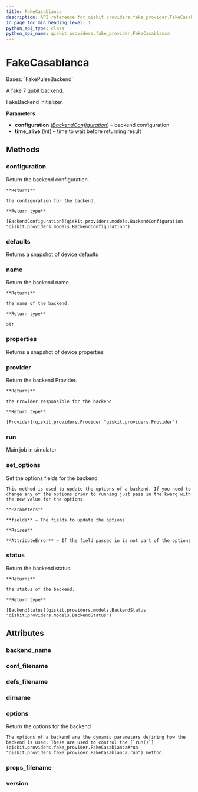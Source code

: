 ```yaml
---
title: FakeCasablanca
description: API reference for qiskit.providers.fake_provider.FakeCasablanca
in_page_toc_min_heading_level: 1
python_api_type: class
python_api_name: qiskit.providers.fake_provider.FakeCasablanca
---
```


# FakeCasablanca

<Class id="qiskit.providers.fake_provider.FakeCasablanca" isDedicatedPage={true} github="https://github.com/qiskit/qiskit/tree/stable/0.24/qiskit/providers/fake_provider/backends/casablanca/fake_casablanca.py" signature="FakeCasablanca">
  Bases: `FakePulseBackend`

  A fake 7 qubit backend.

  FakeBackend initializer.

  **Parameters**

  *   **configuration** ([*BackendConfiguration*](qiskit.providers.models.BackendConfiguration "qiskit.providers.models.BackendConfiguration")) – backend configuration
  *   **time\_alive** (*int*) – time to wait before returning result

  ## Methods

  <span id="qiskit-providers-fake-provider-fakecasablanca-configuration" />

  ### configuration

  <Function id="qiskit.providers.fake_provider.FakeCasablanca.configuration" name="configuration" signature="FakeCasablanca.configuration()">
    Return the backend configuration.

    **Returns**

    the configuration for the backend.

    **Return type**

    [BackendConfiguration](qiskit.providers.models.BackendConfiguration "qiskit.providers.models.BackendConfiguration")
  </Function>

  <span id="qiskit-providers-fake-provider-fakecasablanca-defaults" />

  ### defaults

  <Function id="qiskit.providers.fake_provider.FakeCasablanca.defaults" name="defaults" signature="FakeCasablanca.defaults()">
    Returns a snapshot of device defaults
  </Function>

  <span id="qiskit-providers-fake-provider-fakecasablanca-name" />

  ### name

  <Function id="qiskit.providers.fake_provider.FakeCasablanca.name" name="name" signature="FakeCasablanca.name()">
    Return the backend name.

    **Returns**

    the name of the backend.

    **Return type**

    str
  </Function>

  <span id="qiskit-providers-fake-provider-fakecasablanca-properties" />

  ### properties

  <Function id="qiskit.providers.fake_provider.FakeCasablanca.properties" name="properties" signature="FakeCasablanca.properties()">
    Returns a snapshot of device properties
  </Function>

  <span id="qiskit-providers-fake-provider-fakecasablanca-provider" />

  ### provider

  <Function id="qiskit.providers.fake_provider.FakeCasablanca.provider" name="provider" signature="FakeCasablanca.provider()">
    Return the backend Provider.

    **Returns**

    the Provider responsible for the backend.

    **Return type**

    [Provider](qiskit.providers.Provider "qiskit.providers.Provider")
  </Function>

  <span id="qiskit-providers-fake-provider-fakecasablanca-run" />

  ### run

  <Function id="qiskit.providers.fake_provider.FakeCasablanca.run" name="run" signature="FakeCasablanca.run(run_input, **kwargs)">
    Main job in simulator
  </Function>

  <span id="qiskit-providers-fake-provider-fakecasablanca-set-options" />

  ### set\_options

  <Function id="qiskit.providers.fake_provider.FakeCasablanca.set_options" name="set_options" signature="FakeCasablanca.set_options(**fields)">
    Set the options fields for the backend

    This method is used to update the options of a backend. If you need to change any of the options prior to running just pass in the kwarg with the new value for the options.

    **Parameters**

    **fields** – The fields to update the options

    **Raises**

    **AttributeError** – If the field passed in is not part of the options
  </Function>

  <span id="qiskit-providers-fake-provider-fakecasablanca-status" />

  ### status

  <Function id="qiskit.providers.fake_provider.FakeCasablanca.status" name="status" signature="FakeCasablanca.status()">
    Return the backend status.

    **Returns**

    the status of the backend.

    **Return type**

    [BackendStatus](qiskit.providers.models.BackendStatus "qiskit.providers.models.BackendStatus")
  </Function>

  ## Attributes

  ### backend\_name

  <Attribute id="qiskit.providers.fake_provider.FakeCasablanca.backend_name" name="backend_name" attributeValue="'fake_casablanca'" />

  ### conf\_filename

  <Attribute id="qiskit.providers.fake_provider.FakeCasablanca.conf_filename" name="conf_filename" attributeValue="'conf_casablanca.json'" />

  ### defs\_filename

  <Attribute id="qiskit.providers.fake_provider.FakeCasablanca.defs_filename" name="defs_filename" attributeValue="'defs_casablanca.json'" />

  ### dirname

  <Attribute id="qiskit.providers.fake_provider.FakeCasablanca.dirname" name="dirname" attributeValue="'/home/computertreker/git/qiskit/qiskit/.tox/docs/lib/python3.8/site-packages/qiskit/providers/fake_provider/backends/casablanca'" />

  ### options

  <Attribute id="qiskit.providers.fake_provider.FakeCasablanca.options" name="options">
    Return the options for the backend

    The options of a backend are the dynamic parameters defining how the backend is used. These are used to control the [`run()`](qiskit.providers.fake_provider.FakeCasablanca#run "qiskit.providers.fake_provider.FakeCasablanca.run") method.
  </Attribute>

  ### props\_filename

  <Attribute id="qiskit.providers.fake_provider.FakeCasablanca.props_filename" name="props_filename" attributeValue="'props_casablanca.json'" />

  ### version

  <Attribute id="qiskit.providers.fake_provider.FakeCasablanca.version" name="version" attributeValue="1" />
</Class>

